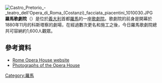 [[File:Castro_Pretorio_-_teatro_dell'Opera_di_Roma_(Costanzi)_facciata_piacentini_1010030.JPG|right]]
'''羅馬歌劇院'''（{{lang-it|Teatro dell'Opera di Roma}}）是位於[[義大利|義大利]]首都[[羅馬|羅馬]]的一座[[歌劇院|歌劇院]]。歌劇院的前身是開幕於1880年11月的科斯塔察的劇場，在經過數次更名和施工之後，今日羅馬歌劇院總共可容納約1,600人觀眾。

==參考資料==
*[http://www.operaroma.it/  Rome Opera House website] {{it icon}}
*[http://www.andreas-praefcke.de/carthalia/italy/i_roma_opera.htm  Photographs of the Opera House]

{{Authority control}}
[[Category:羅馬|Category:羅馬]]